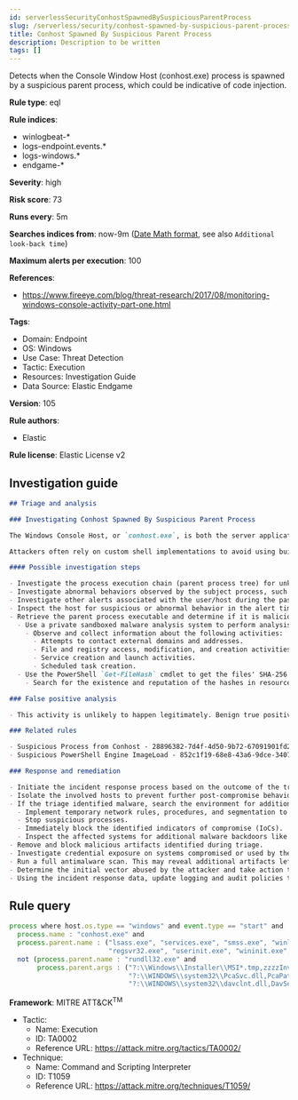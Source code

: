 ```yaml
---
id: serverlessSecurityConhostSpawnedBySuspiciousParentProcess
slug: /serverless/security/conhost-spawned-by-suspicious-parent-process
title: Conhost Spawned By Suspicious Parent Process
description: Description to be written
tags: []
---
```


<div id="conhost-spawned-by-suspicious-parent-process"></div>

Detects when the Console Window Host (conhost.exe) process is spawned by a suspicious parent process, which could be indicative of code injection.

**Rule type**: eql

**Rule indices**: 

* winlogbeat-*
* logs-endpoint.events.*
* logs-windows.*
* endgame-*

**Severity**: high

**Risk score**: 73

**Runs every**: 5m

**Searches indices from**: now-9m ([Date Math format](((ref))/common-options.html#date-math), see also <DocLink id="serverlessSecurityRulesUiCreate" section="set-the-rules-schedule">`Additional look-back time`</DocLink>)

**Maximum alerts per execution**: 100

**References**: 

* https://www.fireeye.com/blog/threat-research/2017/08/monitoring-windows-console-activity-part-one.html

**Tags**: 

* Domain: Endpoint
* OS: Windows
* Use Case: Threat Detection
* Tactic: Execution
* Resources: Investigation Guide
* Data Source: Elastic Endgame

**Version**: 105

**Rule authors**: 

* Elastic

**Rule license**: Elastic License v2

## Investigation guide

```markdown
## Triage and analysis

### Investigating Conhost Spawned By Suspicious Parent Process

The Windows Console Host, or `conhost.exe`, is both the server application for all of the Windows Console APIs as well as the classic Windows user interface for working with command-line applications.

Attackers often rely on custom shell implementations to avoid using built-in command interpreters like `cmd.exe` and `PowerShell.exe` and bypass application allowlisting and security features. Attackers commonly inject these implementations into legitimate system processes.

#### Possible investigation steps

- Investigate the process execution chain (parent process tree) for unknown processes. Examine their executable files for prevalence, whether they are located in expected locations, and if they are signed with valid digital signatures.
- Investigate abnormal behaviors observed by the subject process, such as network connections, registry or file modifications, and any spawned child processes.
- Investigate other alerts associated with the user/host during the past 48 hours.
- Inspect the host for suspicious or abnormal behavior in the alert timeframe.
- Retrieve the parent process executable and determine if it is malicious:
  - Use a private sandboxed malware analysis system to perform analysis.
    - Observe and collect information about the following activities:
      - Attempts to contact external domains and addresses.
      - File and registry access, modification, and creation activities.
      - Service creation and launch activities.
      - Scheduled task creation.
  - Use the PowerShell `Get-FileHash` cmdlet to get the files' SHA-256 hash values.
    - Search for the existence and reputation of the hashes in resources like VirusTotal, Hybrid-Analysis, CISCO Talos, Any.run, etc.

### False positive analysis

- This activity is unlikely to happen legitimately. Benign true positives (B-TPs) can be added as exceptions if necessary.

### Related rules

- Suspicious Process from Conhost - 28896382-7d4f-4d50-9b72-67091901fd26
- Suspicious PowerShell Engine ImageLoad - 852c1f19-68e8-43a6-9dce-340771fe1be3

### Response and remediation

- Initiate the incident response process based on the outcome of the triage.
- Isolate the involved hosts to prevent further post-compromise behavior.
- If the triage identified malware, search the environment for additional compromised hosts.
  - Implement temporary network rules, procedures, and segmentation to contain the malware.
  - Stop suspicious processes.
  - Immediately block the identified indicators of compromise (IoCs).
  - Inspect the affected systems for additional malware backdoors like reverse shells, reverse proxies, or droppers that attackers could use to reinfect the system.
- Remove and block malicious artifacts identified during triage.
- Investigate credential exposure on systems compromised or used by the attacker to ensure all compromised accounts are identified. Reset passwords for these accounts and other potentially compromised credentials, such as email, business systems, and web services.
- Run a full antimalware scan. This may reveal additional artifacts left in the system, persistence mechanisms, and malware components.
- Determine the initial vector abused by the attacker and take action to prevent reinfection through the same vector.
- Using the incident response data, update logging and audit policies to improve the mean time to detect (MTTD) and the mean time to respond (MTTR).
```

## Rule query

```js
process where host.os.type == "windows" and event.type == "start" and
  process.name : "conhost.exe" and
  process.parent.name : ("lsass.exe", "services.exe", "smss.exe", "winlogon.exe", "explorer.exe", "dllhost.exe", "rundll32.exe",
                         "regsvr32.exe", "userinit.exe", "wininit.exe", "spoolsv.exe", "ctfmon.exe") and
  not (process.parent.name : "rundll32.exe" and
       process.parent.args : ("?:\\Windows\\Installer\\MSI*.tmp,zzzzInvokeManagedCustomActionOutOfProc",
                              "?:\\WINDOWS\\system32\\PcaSvc.dll,PcaPatchSdbTask",
                              "?:\\WINDOWS\\system32\\davclnt.dll,DavSetCookie"))

```

**Framework**: MITRE ATT&CK<sup>TM</sup>

* Tactic:
    * Name: Execution
    * ID: TA0002
    * Reference URL: https://attack.mitre.org/tactics/TA0002/
* Technique:
    * Name: Command and Scripting Interpreter
    * ID: T1059
    * Reference URL: https://attack.mitre.org/techniques/T1059/

